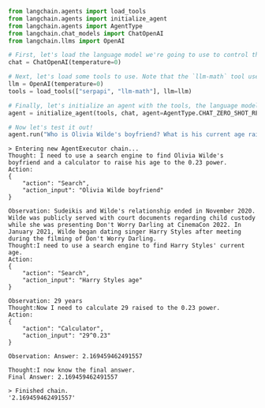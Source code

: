 ```python
from langchain.agents import load_tools
from langchain.agents import initialize_agent
from langchain.agents import AgentType
from langchain.chat_models import ChatOpenAI
from langchain.llms import OpenAI

# First, let's load the language model we're going to use to control the agent.
chat = ChatOpenAI(temperature=0)

# Next, let's load some tools to use. Note that the `llm-math` tool uses an LLM, so we need to pass that in.
llm = OpenAI(temperature=0)
tools = load_tools(["serpapi", "llm-math"], llm=llm)

# Finally, let's initialize an agent with the tools, the language model, and the type of agent we want to use.
agent = initialize_agent(tools, chat, agent=AgentType.CHAT_ZERO_SHOT_REACT_DESCRIPTION, verbose=True)

# Now let's test it out!
agent.run("Who is Olivia Wilde's boyfriend? What is his current age raised to the 0.23 power?")
```

```pycon
> Entering new AgentExecutor chain...
Thought: I need to use a search engine to find Olivia Wilde's boyfriend and a calculator to raise his age to the 0.23 power.
Action:
{
    "action": "Search",
    "action_input": "Olivia Wilde boyfriend"
}

Observation: Sudeikis and Wilde's relationship ended in November 2020. Wilde was publicly served with court documents regarding child custody while she was presenting Don't Worry Darling at CinemaCon 2022. In January 2021, Wilde began dating singer Harry Styles after meeting during the filming of Don't Worry Darling.
Thought:I need to use a search engine to find Harry Styles' current age.
Action:
{
    "action": "Search",
    "action_input": "Harry Styles age"
}

Observation: 29 years
Thought:Now I need to calculate 29 raised to the 0.23 power.
Action:
{
    "action": "Calculator",
    "action_input": "29^0.23"
}

Observation: Answer: 2.169459462491557

Thought:I now know the final answer.
Final Answer: 2.169459462491557

> Finished chain.
'2.169459462491557'
```

